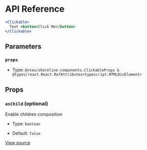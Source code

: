 # API Reference

```jsx
<Clickable>
  Text <button>Click Me</button>
</Clickable>
```

## Parameters

### `props`

- Type: `@vtex/shoreline-components.ClickableProps & @types/react.React.RefAttributes<typescript.HTMLDivElement>`

## Props

### `asChild` (optional)

Enable children composition

- Type: `boolean`

- Default: `false`

[View source](https://github.com/vtex/shoreline/blob/4b310ee4d/packages/components/src/clickable/clickable.tsx#L14)
